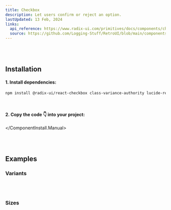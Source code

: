 ```yaml
---
title: Checkbox
description: Let users confirm or reject an option.
lastUpdated: 13 Feb, 2024
links:
  api_reference: https://www.radix-ui.com/primitives/docs/components/checkbox#api-reference
  source: https://github.com/Logging-Stuff/RetroUI/blob/main/components/retroui/Checkbox.tsx
---
```


<ComponentShowcase name="checkbox-style-default" />
<br />
<br />

## Installation

<ComponentInstall>
  <ComponentInstall.Cli npmCommand="npx shadcn@latest add @retroui/checkbox" />
  <ComponentInstall.Manual>
  
#### 1. Install dependencies:

```sh
npm install @radix-ui/react-checkbox class-variance-authority lucide-react
```

<br />

#### 2. Copy the code 👇 into your project:

<ComponentSource name="checkbox" />

  </ComponentInstall.Manual>
</ComponentInstall>

<br />
<br />

## Examples

### Variants

<ComponentShowcase name="checkbox-style-variants" />
<br />
<br />

### Sizes

<ComponentShowcase name="checkbox-style-sizes" />
